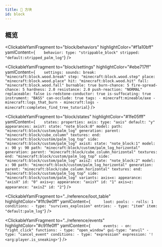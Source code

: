 ```yaml
---
title: 🧱 方块
id: block
---
```



## 概览

<OverallYamlConfig >
  <ClickableYamlFragment
    highlightColor="#e41616ff"
    yamlContent={`blocks:
    default:palm_log: `}
  />

  <ClickableYamlFragment
    to="block/behaviors"
    highlightColor="#f1a10bff"
    yamlContent={`    behavior:
        type: "strippable_block"
        stripped: "default:stripped_palm_log"`}
  />

  <ClickableYamlFragment
    to="block/settings"
    highlightColor="#ebe717ff"
    yamlContent={`    settings:
        sounds:
          break: "minecraft:block.wood.break"
          step: "minecraft:block.wood.step"
          place: "minecraft:block.wood.place"
          hit: "minecraft:block.wood.hit"
          fall: "minecraft:block.wood.fall"
        burnable: true
        burn-chance: 5
        fire-spread-chance: 5
        hardness: 2.0
        resistance: 2.0
        push-reaction: "NORMAL"
        replaceable: false
        is-redstone-conductor: true
        is-suffocating: true
        instrument: "BASS"
        can-occlude: true
        tags:
          - minecraft:mineable/axe
          - minecraft:logs_that_burn
          - minecraft:logs
          - minecraft:completes_find_tree_tutorial`}
  />

  <ClickableYamlFragment
    to="block/states"
    highlightColor="#1fe05fff"
    yamlContent={`    states:
        properties:
          axis:
            type: "axis"
            default: "y"
        appearances:
          axisY:
            state: "note_block:0"
            model:
              path: "minecraft:block/custom/palm_log"
              generation:
                parent: "minecraft:block/cube_column"
                textures:
                  end: "minecraft:block/custom/palm_log_top"
                  side: "minecraft:block/custom/palm_log"
          axisX:
            state: "note_block:1"
            model:
              x: 90
              y: 90
              path: "minecraft:block/custom/palm_log_horizontal"
              generation:
                parent: "minecraft:block/cube_column_horizontal"
                textures:
                  end: "minecraft:block/custom/palm_log_top"
                  side: "minecraft:block/custom/palm_log"
          axisZ:
            state: "note_block:2"
            model:
              x: 90
              path: "minecraft:block/custom/palm_log_horizontal"
              generation:
                parent: "minecraft:block/cube_column_horizontal"
                textures:
                  end: "minecraft:block/custom/palm_log_top"
                  side: "minecraft:block/custom/palm_log"
        variants:
          axis=x:
            appearance: "axisX"
            id: "0"
          axis=y:
            appearance: "axisY"
            id: "1"
          axis=z:
            appearance: "axisZ"
            id: "2"`}
  />

  <ClickableYamlFragment
    to="../reference/loot_table"
    highlightColor="#1fc9e0ff"
    yamlContent={`      loot:
          pools:
            - rolls: 1
              conditions:
                - type: "survives_explosion"
              entries:
                - type: "item"
                  item: "default:palm_log"`}
  />

  <ClickableYamlFragment
    to="../reference/events"
    highlightColor="#c91fe0ff"
    yamlContent={`      events:
          - on: "right_click"
            functions:
              - type: "open_window"
                gui-type: "anvil"
              - type: "cancel_event"
            conditions:
              - type: "expression"
                expression: '!<arg:player.is_sneaking>'`}
  />

</OverallYamlConfig>
